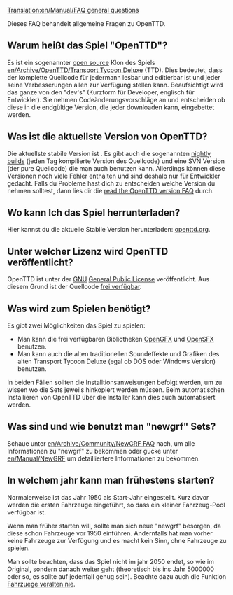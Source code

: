 [[Translation:en/Manual/FAQ general questions]]
{{de/Übersetzung|en/Manual/FAQ general questions|90}}


Dieses FAQ behandelt allgemeine Fragen zu OpenTTD.

==Warum heißt das Spiel "OpenTTD"?==
Es ist ein sogenannter [http://www.opensource.org/ open source] Klon des Spiels [[en/Archive/OpenTTD/Transport Tycoon Deluxe]] (TTD).
Dies bedeutet, dass der komplette Quellcode für jedermann lesbar und editierbar ist und jeder seine Verbesserungen allen zur Verfügung stellen kann. Beaufsichtigt wird das ganze von den "dev's" (Kurzform für Developer, englisch für Entwickler). Sie nehmen Codeänderungsvorschläge an und entscheiden ob diese in die endgültige Version, die jeder downloaden kann, eingebettet werden.

==Was ist die aktuellste Version von OpenTTD?==
Die aktuellste stabile Version ist {{en/Version}}. Es gibt auch die sogenannten [[en/Archive/Community/Nightly build|nightly builds]] (jeden Tag kompilierte Version des Quellcode) und eine SVN Version (der pure Quellcode) die man auch benutzen kann. Allerdings können diese Versionen noch viele Fehler enthalten und sind deshalb nur für Entwickler gedacht. Falls du Probleme hast dich zu entscheiden welche Version du nehmen solltest, dann lies dir die [[en/Archive/Community/FAQ OpenTTD versions|read the OpenTTD version FAQ]] durch.

==Wo kann Ich das Spiel herrunterladen?==
Hier kannst du die aktuelle Stabile Version herunterladen: [http://www.openttd.org/download-stable openttd.org].

==Unter welcher Lizenz wird OpenTTD veröffentlicht?==
OpenTTD ist unter der [http://www.gnu.org/ GNU] [http://www.gnu.org/copyleft/gpl.html General Public License] veröffentlicht.  Aus diesem Grund ist der Quellcode [[en/Development/FAQ development#how-can-i-obtain-the-source-code|frei verfügbar]].

==Was wird zum Spielen benötigt?==
Es gibt zwei Möglichkeiten das Spiel zu spielen:
* Man kann die frei verfügbaren Bibliotheken [http://dev.openttdcoop.org/projects/opengfx OpenGFX ] und [http://dev.openttdcoop.org/projects/opensfx OpenSFX ] benutzen.
* Man kann auch die alten traditionellen Soundeffekte und Grafiken des alten Transport Tycoon Deluxe (egal ob DOS oder Windows Version) benutzen.
In beiden Fällen sollten die Installtionsanweisungen befolgt werden, um zu wissen wo die Sets jeweils hinkopiert werden müssen. Beim automatischen Installieren von OpenTTD über die Installer kann dies auch automatisiert werden.

==Was sind und wie benutzt man "newgrf" Sets?==
Schaue unter [[en/Archive/Community/NewGRF FAQ]] nach, um alle Informationen zu "newgrf" zu bekommen oder gucke unter [[en/Manual/NewGRF]] um detailliertere Informationen zu bekommen.

==In welchem jahr kann man frühestens starten?==
Normalerweise ist das Jahr 1950 als Start-Jahr eingestellt. Kurz davor werden die ersten Fahrzeuge eingeführt, so dass ein kleiner Fahrzeug-Pool verfügbar ist.

Wenn man früher starten will, sollte man sich neue "newgrf" besorgen, da diese schon Fahrzeuge vor 1950 einführen. Andernfalls hat man vorher keine Fahrzeuge zur Verfügung und es macht kein Sinn, ohne Fahrzeuge zu spielen.

Man sollte beachten, dass das Spiel nicht im jahr 2050 endet, so wie im Original, sondern danach weiter geht (theoretisch bis ins Jahr 5000000 oder so, es sollte auf jedenfall genug sein). Beachte dazu auch die Funktion [[en/Archive/Manual/Settings/Advanced Settings/Vehicles#vehicles-never-expire|Fahrzuege veralten nie]].